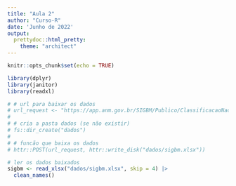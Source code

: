 ```yaml
---
title: "Aula 2"
author: "Curso-R"
date: 'Junho de 2022'
output: 
  prettydoc::html_pretty:
    theme: "architect"
---
```


```r
knitr::opts_chunk$set(echo = TRUE)
```

```r
library(dplyr)
library(janitor)
library(readxl)
```

```r
# # url para baixar os dados
# url_request <- "https://app.anm.gov.br/SIGBM/Publico/ClassificacaoNacionalDaBarragem/ExportarExcel"
# 
# # cria a pasta dados (se não existir)
# fs::dir_create("dados")
# 
# # funcão que baixa os dados
# httr::POST(url_request, httr::write_disk("dados/sigbm.xlsx"))
```


```r
# ler os dados baixados
sigbm <- read_xlsx("dados/sigbm.xlsx", skip = 4) |>
  clean_names()
```
